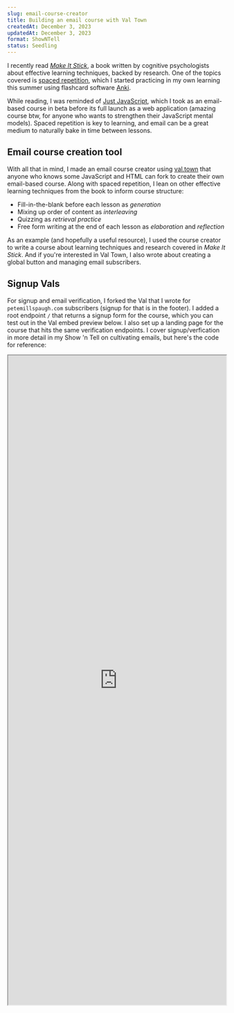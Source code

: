 ```yaml
---
slug: email-course-creator
title: Building an email course with Val Town
createdAt: December 3, 2023
updatedAt: December 3, 2023
format: ShowNTell
status: Seedling
---
```


I recently read [_Make It Stick_](https://www.goodreads.com/book/show/18770267-make-it-stick), a book written by cognitive psychologists about effective learning techniques, backed by research. One of the topics covered is [spaced repetition](https://en.wikipedia.org/wiki/Spaced_repetition), which I <Link href="/anki" target="_blank">started practicing in my own learning</Link> this summer using flashcard software [Anki](https://apps.ankiweb.net/).

While reading, I was reminded of [Just JavaScript](https://justjavascript.com/), which I took as an email-based course in beta before its full launch as a web application (amazing course btw, for anyone who wants to strengthen their JavaScript mental models). Spaced repetition is key to learning, and email can be a great medium to naturally bake in time between lessons.

## Email course creation tool

With all that in mind, I made an email course creator using [val.town](https://www.val.town/) that anyone who knows some JavaScript and HTML can fork to create their own email-based course. Along with spaced repetition, I lean on other effective learning techniques from the book to inform course structure:

- Fill-in-the-blank before each lesson as _generation_
- Mixing up order of content as _interleaving_
- Quizzing as _retrieval practice_
- Free form writing at the end of each lesson as _elaboration_ and _reflection_

As an example (and hopefully a useful resource), I used the course creator to write a course about learning techniques and research covered in _Make It Stick_. And if you're interested in Val Town, I also wrote about <Link href="/val-town-button" target="_blank">creating a global button</Link> and <Link href="/cultivating-emails" target="_blank">managing email subscribers</Link>.

## Signup Vals

For signup and email verification, I forked the Val that I wrote for `petemillspaugh.com` subscribers (signup for that is in the footer). I added a root endpoint `/` that returns a signup form for the course, which you can test out in the Val embed preview below. I also set up a <Link href="/make-it-stick" target="_blank">landing page for the course</Link> that hits the same verification endpoints. I cover signup/verfication in more detail in my <Link href="/cultivating-emails">Show 'n Tell on cultivating emails</Link>, but here's the code for reference:

<iframe
  style={{ border: "none", marginBottom: "24px" }}
  id="email-course-creator-val"
  title="Email course creator Hono router via Val Town"
  width="100%"
  height="1500"
  src="https://www.val.town/embed/petermillspaugh/emailCourseCreator"
  loading="lazy"
/>

## Cron Val for daily email lesson

TODO.
